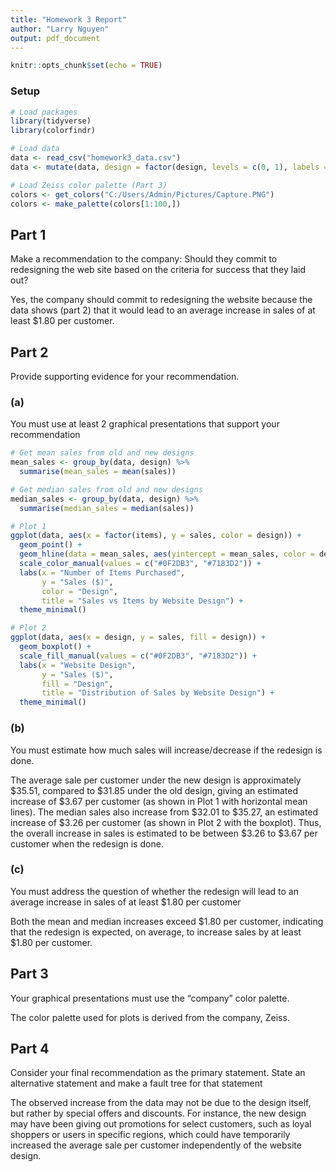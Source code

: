 ```yaml
---
title: "Homework 3 Report"
author: "Larry Nguyen"
output: pdf_document
---
```


```r
knitr::opts_chunk$set(echo = TRUE)
```

### Setup

```r
# Load packages
library(tidyverse)
library(colorfindr)

# Load data
data <- read_csv("homework3_data.csv")
data <- mutate(data, design = factor(design, levels = c(0, 1), labels = c("Old", "New")))

# Load Zeiss color palette (Part 3)
colors <- get_colors("C:/Users/Admin/Pictures/Capture.PNG")
colors <- make_palette(colors[1:100,])
```

## Part 1

Make a recommendation to the company: Should they commit to redesigning the web site based on the criteria for success that they laid out?

Yes, the company should commit to redesigning the website because the data shows (part 2) that it would lead to an average increase in sales of at least $1.80 per customer. 

## Part 2

Provide supporting evidence for your recommendation.

### (a)

You must use at least 2 graphical presentations that support your recommendation

```r
# Get mean sales from old and new designs
mean_sales <- group_by(data, design) %>%
  summarise(mean_sales = mean(sales))

# Get median sales from old and new designs
median_sales <- group_by(data, design) %>%
  summarise(median_sales = median(sales))

# Plot 1
ggplot(data, aes(x = factor(items), y = sales, color = design)) +
  geom_point() +
  geom_hline(data = mean_sales, aes(yintercept = mean_sales, color = design), linetype = "dashed", size = 1) +
  scale_color_manual(values = c("#0F2DB3", "#7183D2")) +
  labs(x = "Number of Items Purchased",
       y = "Sales ($)",
       color = "Design",
       title = "Sales vs Items by Website Design") +
  theme_minimal()

# Plot 2
ggplot(data, aes(x = design, y = sales, fill = design)) +
  geom_boxplot() +
  scale_fill_manual(values = c("#0F2DB3", "#7183D2")) +
  labs(x = "Website Design",
       y = "Sales ($)",
       fill = "Design",
       title = "Distribution of Sales by Website Design") +
  theme_minimal()
```

### (b)

You must estimate how much sales will increase/decrease if the redesign is done.

The average sale per customer under the new design is approximately \$35.51, compared to \$31.85 under the old design, giving an estimated increase of \$3.67 per customer (as shown in Plot 1 with horizontal mean lines). The median sales also increase from \$32.01 to \$35.27, an estimated increase of \$3.26 per customer (as shown in Plot 2 with the boxplot). Thus, the overall increase in sales is estimated to be between \$3.26 to \$3.67 per customer when the redesign is done.

### (c)

You must address the question of whether the redesign will lead to an average increase in sales of at least $1.80 per customer

Both the mean and median increases exceed \$1.80 per customer, indicating that the redesign is expected, on average, to increase sales by at least $1.80 per customer.

## Part 3

Your graphical presentations must use the “company” color palette.

The color palette used for plots is derived from the company, Zeiss.

## Part 4

Consider your final recommendation as the primary statement. State an alternative statement and make a fault tree for that statement

The observed increase from the data may not be due to the design itself, but rather by special offers and discounts. For instance, the new design may have been giving out promotions for select customers, such as loyal shoppers or users in specific regions, which could have temporarily increased the average sale per customer independently of the website design.
